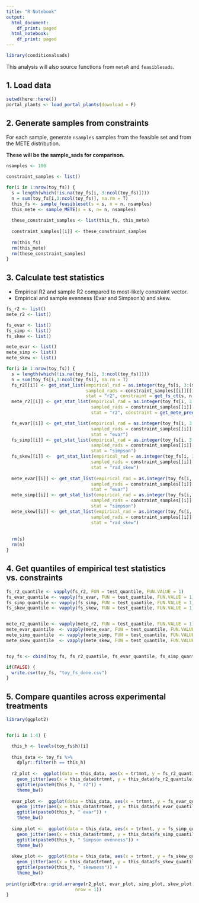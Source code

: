 ```yaml
---
title: "R Notebook"
output:
  html_document:
    df_print: paged
  html_notebook:
    df_print: paged
---
```


```r
library(conditionalsads)
```

This analysis will also source functions from `meteR` and `feasiblesads`. 

## 1. Load data
```r
setwd(here::here())
portal_plants <- load_portal_plants(download = F)

```

## 2. Generate samples from constraints

For each sample, generate `nsamples` samples from the feasible set and from the METE distribution. 

**These will be the sample_sads for comparison.**


```r

nsamples <- 100

constraint_samples <- list()

for(i in 1:nrow(toy_fs)) {
  s = length(which(!is.na(toy_fs[i, 3:ncol(toy_fs)])))
  n = sum(toy_fs[i,3:ncol(toy_fs)], na.rm = T)
  this_fs <- sample_feasibleset(s = s, n = n, nsamples)
  this_mete <- sample_METE(s = s, n= n, nsamples)
  
  these_constraint_samples <- list(this_fs, this_mete)
  
  constraint_samples[[i]] <- these_constraint_samples
  
  rm(this_fs)
  rm(this_mete)
  rm(these_constraint_samples)
}


```


## 3. Calculate test statistics 

* Empirical R2 and sample R2 compared to most-likely constraint vector.
* Empirical and sample evenness (Evar and Simpson's) and skew.

```r

fs_r2 <- list()
mete_r2 <- list()

fs_evar <- list()
fs_simp <- list()
fs_skew <- list()

mete_evar <- list()
mete_simp <- list()
mete_skew <- list()

for(i in 1:nrow(toy_fs)) {
  s = length(which(!is.na(toy_fs[i, 3:ncol(toy_fs)])))
  n = sum(toy_fs[i,3:ncol(toy_fs)], na.rm = T)
  fs_r2[[i]] <- get_stat_list(empirical_rad = as.integer(toy_fs[i, 3:(s+2)]),
                              sampled_rads = constraint_samples[[i]][[1]],
                              stat = "r2", constraint = get_fs_ct(s, n, nsamples = nsamples))
  mete_r2[[i]] <- get_stat_list(empirical_rad = as.integer(toy_fs[i, 3:(s+2)]),
                                sampled_rads = constraint_samples[[i]][[1]],
                                stat = "r2", constraint = get_mete_prediction(s, n))

  fs_evar[[i]] <- get_stat_list(empirical_rad = as.integer(toy_fs[i, 3:(s+2)]),
                                sampled_rads = constraint_samples[[i]][[1]],
                                stat = "evar")
  fs_simp[[i]] <- get_stat_list(empirical_rad = as.integer(toy_fs[i, 3:(s+2)]),
                                sampled_rads = constraint_samples[[i]][[1]],
                                stat = "simpson")
  fs_skew[[i]] <-  get_stat_list(empirical_rad = as.integer(toy_fs[i, 3:(s+2)]),
                                sampled_rads = constraint_samples[[i]][[1]],
                                stat = "rad_skew")
  
  mete_evar[[i]] <- get_stat_list(empirical_rad = as.integer(toy_fs[i, 3:(s+2)]),
                                sampled_rads = constraint_samples[[i]][[2]],
                                stat = "evar")
  mete_simp[[i]] <- get_stat_list(empirical_rad = as.integer(toy_fs[i, 3:(s+2)]),
                                sampled_rads = constraint_samples[[i]][[2]],
                                stat = "simpson")
  mete_skew[[i]] <- get_stat_list(empirical_rad = as.integer(toy_fs[i, 3:(s+2)]),
                                sampled_rads = constraint_samples[[i]][[2]],
                                stat = "rad_skew")
  
  
  rm(s)
  rm(n)
}

```


## 4. Get quantiles of empirical test statistics vs. constraints

```r
fs_r2_quantile <- vapply(fs_r2, FUN = test_quantile, FUN.VALUE = 1)
fs_evar_quantile <- vapply(fs_evar, FUN = test_quantile, FUN.VALUE = 1)
fs_simp_quantile <- vapply(fs_simp, FUN = test_quantile, FUN.VALUE = 1)
fs_skew_quantile <- vapply(fs_skew, FUN = test_quantile, FUN.VALUE = 1)


mete_r2_quantile <- vapply(mete_r2, FUN = test_quantile, FUN.VALUE = 1)
mete_evar_quantile  <- vapply(mete_evar, FUN = test_quantile, FUN.VALUE = 1)
mete_simp_quantile  <- vapply(mete_simp, FUN = test_quantile, FUN.VALUE = 1)
mete_skew_quantile  <- vapply(mete_skew, FUN = test_quantile, FUN.VALUE = 1)


toy_fs <- cbind(toy_fs, fs_r2_quantile, fs_evar_quantile, fs_simp_quantile, fs_skew_quantile, mete_r2_quantile, mete_evar_quantile, mete_simp_quantile, mete_skew_quantile)

if(FALSE) {
  write.csv(toy_fs, "toy_fs_done.csv")
}

```


## 5. Compare quantiles across experimental treatments

```r

library(ggplot2)


for(i in 1:4) {

  this_h <- levels(toy_fs$h)[i]
  
  this_data <- toy_fs %>%
    dplyr::filter(h == this_h)
  
  r2_plot <-  ggplot(data = this_data, aes(x = trtmnt, y = fs_r2_quantile)) +
    geom_jitter(aes(x = this_data$trtmnt, y = this_data$fs_r2_quantile)) +
    ggtitle(paste0(this_h, " r2")) +
    theme_bw()
  
  evar_plot <-  ggplot(data = this_data, aes(x = trtmnt, y = fs_evar_quantile)) +
    geom_jitter(aes(x = this_data$trtmnt, y = this_data$fs_evar_quantile)) +
    ggtitle(paste0(this_h, " evar")) +
    theme_bw()
  
  simp_plot <-  ggplot(data = this_data, aes(x = trtmnt, y = fs_simp_quantile)) +
    geom_jitter(aes(x = this_data$trtmnt, y = this_data$fs_simp_quantile)) +
    ggtitle(paste0(this_h, " Simpson evenness")) +
    theme_bw()
  
  skew_plot <-  ggplot(data = this_data, aes(x = trtmnt, y = fs_skew_quantile)) +
    geom_jitter(aes(x = this_data$trtmnt, y = this_data$fs_skew_quantile)) +
    ggtitle(paste0(this_h, " skewness")) +
    theme_bw()
  
print(gridExtra::grid.arrange(r2_plot, evar_plot, simp_plot, skew_plot,
                          nrow = 1))
}


```

```r

```

